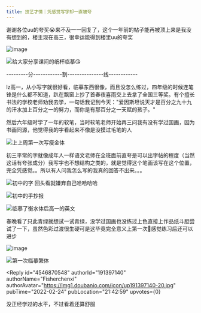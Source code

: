 ```yaml
---
title: 技艺才情｜凭感觉写字却一直被夸
---
```



<Forum groupName="吹牛逼不用担心被嘲讽" groupUrl="https://www.douban.com/group/711925/" archivedAt="2025-05-16T16:45:00.052Z">
  <Post
    id="259686460"
    title="技艺才情｜凭感觉写字却一直被夸"
    url="https://www.douban.com/group/topic/259686460/?_spm_id=MjQwMjU3NTcx"
    pubTime="2023-07-08"
    highlightUserId="191397140"
  >
谢谢各位uu的夸奖😭来不及一一回复了，这个一年前的帖子能再被顶上来是我没有想到的，楼主现在高三，很幸运能得到楼里uu的夸奖

![image](https://img1.doubanio.com/view/group_topic/l/public/p616183748.webp)

![给大家分享课间的纸杯临摹😘](https://img3.doubanio.com/view/group_topic/l/public/p616183813.webp)

---------分------------割---------------线------------

lz高一，从小写字就很好看，临摹东西很像，而且没怎么练过，四年级的时候连笔锋是什么都不知道，趴在飘窗上抄了首春夜喜雨交上去拿了全国三等奖。有个擅长书法的学校老师劝我去学，一句话我记到今天："爱因斯坦说天才是百分之九十九的汗水加上百分之一的努力，而你是有那百分之一天赋的孩子。"

然后六年级时学了一年的软笔，当时软笔老师开始再三问我有没有学过国画，因为书画同源，他觉得我的字看起来不像是没摸过毛笔的人

![上上周第一次写瘦金体](https://img3.doubanio.com/view/group_topic/l/public/p537665623.webp)

初三平常的字就像成年人一样语文老师在全班面前直夸是可以出字帖的程度（当然这话有夸张成分）我写字也不想结构之类的，就是觉得这个笔画该写在这个位置，完全凭感觉。。所以有人问我怎么写的我真的回答不出来。。。

![初中的字
回头看就嫌弃自己哈哈哈哈](https://img1.doubanio.com/view/group_topic/l/public/p526869068.webp)

![初中的手抄报](https://img1.doubanio.com/view/group_topic/l/public/p526869028.webp)

![临摹了衡水体后高一的英文](https://img1.doubanio.com/view/group_topic/l/public/p526869019.webp)

春晚看了只此青绿就想试一试青绿，没学过国画也没练过上色直接上作品纸斗胆尝试了一下，虽然色彩过渡很生硬可是这毕竟完全意义上第一次🥺感觉练习后还可以进步

![image](https://img9.doubanio.com/view/group_topic/l/public/p526869035.webp)

![第一次临摹繁体](https://img1.doubanio.com/view/group_topic/l/public/p558164768.webp)

<Reply
  id="4546870548"
  authorId="191397140"
  authorName="Fisherchenxi"
  authorAvatar="https://img1.doubanio.com/icon/up191397140-20.jpg"
  pubTime="2022-02-24"
  pubLocation="21:42:59"
  upvotes={0}
>
没正经学过的水平，不过看着还算舒服
</Reply>
  </Post>
</Forum>
